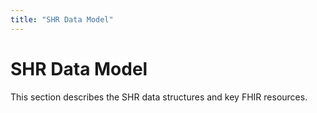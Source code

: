 ```yaml
---
title: "SHR Data Model"
---
```


# SHR Data Model

This section describes the SHR data structures and key FHIR resources.
